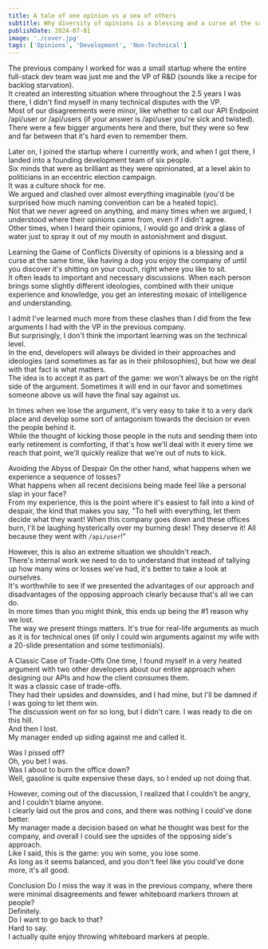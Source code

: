 ```yaml
---
title: A tale of one opinion vs a sea of others
subtitle: Why diversity of opinions is a blessing and a curse at the same time
publishDate: 2024-07-01
image: './cover.jpg'
tags: ['Opinions', 'Development', 'Non-Technical']
---
```


The previous company I worked for was a small startup where the entire full-stack dev team was just me and the VP of R&D (sounds like a recipe for backlog starvation).\
It created an interesting situation where throughout the 2.5 years I was there, I didn't find myself in many technical disputes with the VP.\
Most of our disagreements were minor, like whether to call our API Endpoint
<CodeSnippet>/api/user</CodeSnippet> or <CodeSnippet>/api/users</CodeSnippet> (if your answer is <CodeSnippet>/api/user</CodeSnippet> you're sick and twisted).\
There were a few bigger arguments here and there, but they were so few and far between that it's hard even to remember them.

Later on, I joined the startup where I currently work, and when I got there, I landed into a founding development team of six people.\
Six minds that were as brilliant as they were opinionated, at a level akin to politicians in an eccentric election campaign.\
It was a culture shock for me.\
We argued and clashed over almost everything imaginable (you'd be surprised how much naming convention can be a heated topic).\
Not that we never agreed on anything, and many times when we argued, I understood where their opinions came from, even if I didn't agree.\
Other times, when I heard their opinions, I would go and drink a glass of water just to spray it out of my mouth in astonishment and disgust.

<Heading>Learning the Game of Conflicts</Heading>
<Emphasis>Diversity of opinions is a blessing and a curse at the same time</Emphasis>, like having a dog you enjoy the company of until you discover it's shitting on your couch, right where you like to sit.\
It often leads to important and necessary discussions. When each person brings some slightly different ideologies, combined with their unique experience and knowledge, you get an interesting mosaic of intelligence and understanding.

I admit I've learned much more from these clashes than I did from the few arguments I had with the VP in the previous company.\
But surprisingly, I don't think the important learning was on the technical level.\
In the end, developers will always be divided in their approaches and ideologies (and sometimes as far as in their philosophies), but how we deal with that fact is what matters.\
The idea is to accept it as part of the game: we won't always be on the right side of the argument. Sometimes it will end in our favor and sometimes someone above us will have the final say against us.

In times when we lose the argument, it's very easy to take it to a very dark place and develop some sort of antagonism towards the decision or even the people behind it.\
While the thought of kicking those people in the nuts and sending them into early retirement is comforting, if that's how we'll deal with it every time we reach that point, we'll quickly realize that we're out of nuts to kick.

<Heading>Avoiding the Abyss of Despair</Heading>
On the other hand, what happens when we experience a sequence of losses?\
What happens when all recent decisions being made feel like a personal slap in your face?\
From my experience, this is the point where it's easiest to fall into a kind of despair, the kind that makes you say, "To hell with everything, let them decide what they want! When this company goes down and these offices burn, I'll be laughing hysterically over my burning desk! They deserve it! All because they went with `/api/user`!"

However, this is also an extreme situation we shouldn't reach.\
There's internal work we need to do to understand that instead of tallying up how many wins or losses we've had, it's better to take a look at ourselves.\
It's worthwhile to see if we presented the advantages of our approach and disadvantages of the opposing approach clearly because that's all we can do.\
In more times than you might think, this ends up being the #1 reason why we lost.\
The way we present things matters. It's true for real-life arguments as much as it is for technical ones (if only I could win arguments against my wife with a 20-slide presentation and some testimonials).

<Heading>A Classic Case of Trade-Offs</Heading>
One time, I found myself in a very heated argument with two other developers about our entire approach when designing our APIs and how the client consumes them.\
It was a classic case of trade-offs.\
They had their upsides and downsides, and I had mine, but I'll be damned if I was going to let them win.\
The discussion went on for so long, but I didn't care. I was ready to die on this hill.\
And then I lost.\
My manager ended up siding against me and called it.

Was I pissed off?\
Oh, you bet I was.\
Was I about to burn the office down?\
Well, gasoline is quite expensive these days, so I ended up not doing that.

However, coming out of the discussion, I realized that I couldn't be angry, and I couldn't blame anyone.\
I clearly laid out the pros and cons, and there was nothing I could've done better.\
My manager made a decision based on what he thought was best for the company, and overall I could see the upsides of the opposing side's approach.\
Like I said, this is the game: you win some, you lose some.\
As long as it seems balanced, and you don't feel like you could've done more, it's all good.

<Heading>Conclusion</Heading>
Do I miss the way it was in the previous company, where there were minimal disagreements and fewer whiteboard markers thrown at people?\
Definitely.\
Do I want to go back to that?\
Hard to say.\
I actually quite enjoy throwing whiteboard markers at people.

